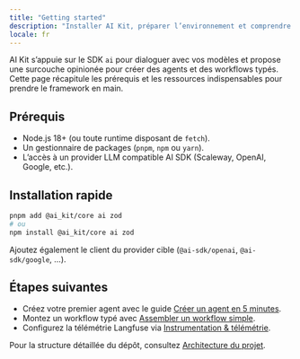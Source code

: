 ```yaml
---
title: "Getting started"
description: "Installer AI Kit, préparer l’environnement et comprendre les briques principales."
locale: fr
---
```


AI Kit s’appuie sur le SDK `ai` pour dialoguer avec vos modèles et propose une surcouche opinionée pour créer des agents et des workflows typés. Cette page récapitule les prérequis et les ressources indispensables pour prendre le framework en main.

## Prérequis

- Node.js 18+ (ou toute runtime disposant de `fetch`).
- Un gestionnaire de packages (`pnpm`, `npm` ou `yarn`).
- L’accès à un provider LLM compatible AI SDK (Scaleway, OpenAI, Google, etc.).

## Installation rapide

```bash
pnpm add @ai_kit/core ai zod
# ou
npm install @ai_kit/core ai zod
```

Ajoutez également le client du provider cible (`@ai-sdk/openai`, `@ai-sdk/google`, …).

## Étapes suivantes

- Créez votre premier agent avec le guide [Créer un agent en 5 minutes](/fr/getting-started/first-agent).
- Montez un workflow typé avec [Assembler un workflow simple](/fr/workflows/introduction).
- Configurez la télémétrie Langfuse via [Instrumentation & télémétrie](/fr/telemetrie/langfuse).

Pour la structure détaillée du dépôt, consultez [Architecture du projet](/fr/getting-started/project-structure).
